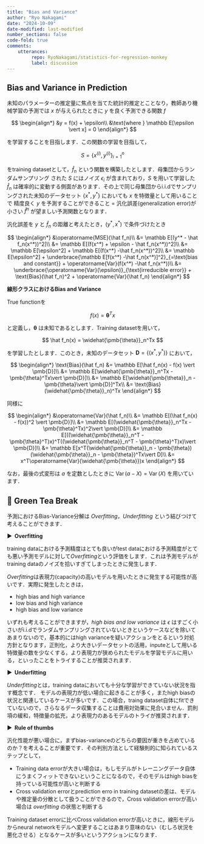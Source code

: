 ```yaml
---
title: "Bias and Variance"
author: "Ryo Nakagami"
date: "2024-10-09"
date-modified: last-modified
number_sections: false
code-fold: true
comments:
    utterances:
         repo: RyoNakagami/statistics-for-regression-monkey
         label: discussion
---
```


## Bias and Variance in Prediction

未知のパラメーターの推定量に焦点を当てた統計的推定とことなり，教師あり機械学習の予測では
$x$ が与えられたときに $y$ を良く予測できる関数 $f$ 

$$
\begin{align*}
&y = f(x) + \epsilon\\
&\text{where }  \mathbb E[\epsilon \vert x] = 0
\end{align*}
$$

を学習することを目指します．この関数の学習を目指して，

$$
S = \{x^{(i)}, y^{(i)}\}_{i=1}^n
$$

をtraining datasetとして，$\hat f_n$ という関数を構築したとします．母集団からランダムサンプリング
された $S$ にはノイズ $\epsilon_i$ が含まれており，$S$ を用いて学習した $\hat f_n$ は確率的に変動する側面があります．その上で同じ母集団からi.i.dでサンプリングされた未知のデータセット $\{x^{*}, y^{*}\}$ においても $x$ を特徴量として用いることで 精度良く $y$ を予測することができること = 汎化誤差(generalization error)が小さい $\hat f^n$ が望ましい予測関数となります．

汎化誤差を $y$ と $\hat f_n$ の距離と考えたとき，$(y^*, x^*)$ で条件づけたとき

$$
\begin{align*}
&\operatorname{MSE}(\hat f_n)\\
    &= \mathbb E[(y^* - \hat f_n(x^*))^2]\\
    &= \mathbb E[(f(x^*) + \epsilon - \hat f_n(x^*))^2]\\
    &= \mathbb E[\epsilon^2] + \mathbb E[(f(x^*) -\hat f_n(x^*))^2]\\
    &= \mathbb E[\epsilon^2] + \underbrace{\mathbb E[f(x^*) -\hat f_n(x^*)]^2}_{=\text{bias and constant}} + \operatorname{Var}(f(x^*) -\hat f_n(x^*))\\
    &= \underbrace{\operatorname{Var}(\epsilon)}_{\text{irreducible error}} + \text{Bias}(\hat f_n)^2 + \operatorname{Var}(\hat f_n)
\end{align*}
$$

::: {#exm- .custom_problem }
**線形クラスにおけるBias and Variance**
<br>

True functionを 

$$
f(x) = \pmb{\theta}^Tx
$$

と定義し，$\pmb{\theta}$ は未知であるとします．Training datasetを用いて，

$$
\hat f_n(x) = \widehat{\pmb{\theta}}_n^Tx
$$

を学習したとします．このとき，未知のデータセット $\pmb{D} = \{(x^*, y^*)\}$ において，

$$
\begin{align*}
\text{Bias}(\hat f_n)
    &= \mathbb E[\hat f_n(x) - f(x) \vert \pmb{D}]\\
    &= \mathbb E[\widehat{\pmb{\theta}}_n^Tx - \pmb{\theta}^Tx\vert \pmb{D}]\\
    &= \mathbb E[\widehat{\pmb{\theta}}_n - \pmb{\theta}\vert \pmb{D}]^Tx\\
    &= \text{Bias}(\widehat{\pmb{\theta}}_n)^Tx
\end{align*}
$$

同様に

$$
\begin{align*}
&\operatorname{Var}(\hat f_n)\\
    &= \mathbb E[(\hat f_n(x) - f(x))^2 \vert \pmb{D}]\\
    &= \mathbb E[(\widehat{\pmb{\theta}}_n^Tx - \pmb{\theta}^Tx)^2\vert \pmb{D}]\\
    &= \mathbb E[((\widehat{\pmb{\theta}}_n^T - \pmb{\theta}^T)x)^T((\widehat{\pmb{\theta}}_n^T - \pmb{\theta}^T)x)\vert \pmb{D}]\\
    &= \mathbb E[x^T(\widehat{\pmb{\theta}}_n - \pmb{\theta})(\widehat{\pmb{\theta}}_n - \pmb{\theta})^Tx\vert D]\\
    &= x^T\operatorname{Var}(\widehat{\pmb{\theta}})x
\end{align*}
$$

なお，最後の式変形は $a$ を定数としたときに $\operatorname{Var}(a - X) = \operatorname{Var}(X)$ を用いています．

:::

::: {.nte- .callout-tip icon="false"}
# 🍵 Green Tea Break

予測におけるBias-Variance分解は *Overfitting*，*Underfitting* という結びつけて考えることができます．

<strong > &#9654;&nbsp; Overfitting</strong>

training dataにおける予測精度はとても良いがtest dataにおける予測精度がとても悪い予測モデルに対して*Overfitting*という評価をします．これは予測モデルがtraining dataのノイズを拾いすぎてしまったときに発生します．

*Overfitting*は表現力(capacity)の高いモデルを用いたときに発生する可能性が高いです．実際に発生したときは，

- high bias and high variance
- low bias and high variance
- high bias and low variance

いずれも考えることができますが，*high bias and low variance* は $\epsilon$ はすごく小さいがi.i.dでランダムサンプリングされていないときというケースなどを除いてあまりないので，基本的にはhigh varianceを疑いアクションをとるという対処方針となります，正則化，より大きいデータセットの活用，inputeとして用いる特徴量の数を少なくする，より表現力が狭められたモデルを学習モデルに用いる，といったことをトライすることが推奨されます．

<strong > &#9654;&nbsp; Underfitting</strong>

*Underfitting*とは，training dataにおいても十分な学習ができていない状況を指す概念です．
モデルの表現力が低い場合に起きることが多く，またhigh biasの状況と関連しているケースが多いです．この場合，traing dataset自体にfitできていないので，さらなるデータ収集することは費用対効果に見合いません．罰則項の緩和，特徴量の拡充，より表現力のあるモデルのトライが推奨されます．


<strong > &#9654;&nbsp; Rule of thumbs</strong>

汎化性能が悪い場合に，まずbias-varianceのどちらの要因が重きを占めているのか？を考えることが重要です．その判別方法として経験則的に知られているステップとして，

- Training data errorが大きい場合は，もしモデルがトレーニングデータ自体にうまくフィットできないということになるので，そのモデルはhigh biasを持っている可能性が高いと判断する
- Cross validation errorとprediction erro in training datasetの差は、モデルや推定量の分散として扱うことができるので，Cross validation errorが高い場合は *overfitting* の状態と判断する

Training dataset errorに比べCross validation errorが高いときに，線形モデルからneural networkモデルへ変更することはあまり意味のない（むしろ状況を悪化させる）となるケースが多いというアクションになります．


:::